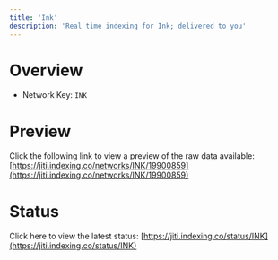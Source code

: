 ```yaml
---
title: 'Ink'
description: 'Real time indexing for Ink; delivered to you'
---
```


# Overview
- Network Key: `INK`

# Preview
Click the following link to view a preview of the raw data available: [https://jiti.indexing.co/networks/INK/19900859](https://jiti.indexing.co/networks/INK/19900859)

# Status
Click here to view the latest status: [https://jiti.indexing.co/status/INK](https://jiti.indexing.co/status/INK)
